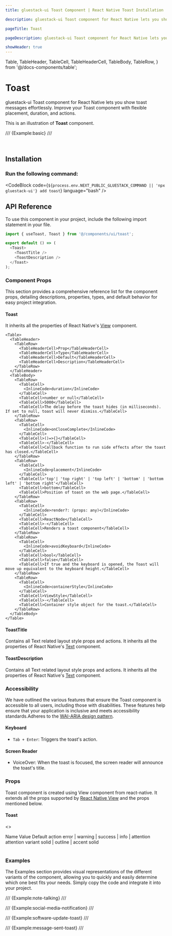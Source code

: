 ```yaml
---
title: gluestack-ui Toast Component | React Native Toast Installation

description: gluestack-ui Toast component for React Native lets you show toast messages effortlessly. Improve your Toast component with flexible placement, duration, and actions.

pageTitle: Toast

pageDescription: gluestack-ui Toast component for React Native lets you show toast messages effortlessly. Improve your Toast component with flexible placement, duration, and actions.

showHeader: true
---
```


  Table,
  TableHeader,
  TableCell,
  TableHeaderCell,
  TableBody,
  TableRow,
} from '@/docs-components/table';

# Toast

gluestack-ui Toast component for React Native lets you show toast messages effortlessly. Improve your Toast component with flexible placement, duration, and actions.

This is an illustration of **Toast** component.

/// {Example:basic} ///

<br />

## Installation

### Run the following command:

<CodeBlock code={`${process.env.NEXT_PUBLIC_GLUESTACK_COMMAND || 'npx gluestack-ui'} add toast`} language="bash" />


<ManualInstallationNote />

## API Reference

To use this component in your project, include the following import statement in your file.

```ts
import { useToast, Toast } from '@/components/ui/toast';
```

<AnatomyImage
  mobileUrl="https://i.imgur.com/hESv96t.png"
  webUrl="https://i.imgur.com/onUcTTR.png"
  classNameStyle="aspect-[513/399] md:aspect-[736/283]"
/>

```ts
export default () => (
  <Toast>
    <ToastTitle />
    <ToastDescription />
  </Toast>
);
```

### Component Props

This section provides a comprehensive reference list for the component props, detailing descriptions, properties, types, and default behavior for easy project integration.

#### Toast

It inherits all the properties of React Native's [View](https://reactnative.dev/docs/view) component.

    <Table>
      <TableHeader>
        <TableRow>
          <TableHeaderCell>Prop</TableHeaderCell>
          <TableHeaderCell>Type</TableHeaderCell>
          <TableHeaderCell>Default</TableHeaderCell>
          <TableHeaderCell>Description</TableHeaderCell>
        </TableRow>
      </TableHeader>
      <TableBody>
        <TableRow>
          <TableCell>
            <InlineCode>duration</InlineCode>
          </TableCell>
          <TableCell>number or null</TableCell>
          <TableCell>5000</TableCell>
          <TableCell>The delay before the toast hides (in milliseconds). If set to null, toast will never dismiss.</TableCell>
        </TableRow>
        <TableRow>
          <TableCell>
            <InlineCode>onCloseComplete</InlineCode>
          </TableCell>
          <TableCell>()=>{}</TableCell>
          <TableCell>-</TableCell>
          <TableCell>Callback function to run side effects after the toast has closed.</TableCell>
        </TableRow>
        <TableRow>
          <TableCell>
            <InlineCode>placement</InlineCode>
          </TableCell>
          <TableCell>'top'| 'top right' | 'top left' | 'bottom' | 'bottom left' | 'bottom right'</TableCell>
          <TableCell>bottom</TableCell>
          <TableCell>Position of toast on the web page.</TableCell>
        </TableRow>
        <TableRow>
          <TableCell>
            <InlineCode>render?: (props: any)</InlineCode>
          </TableCell>
          <TableCell>ReactNode</TableCell>
          <TableCell>-</TableCell>
          <TableCell>Renders a toast component</TableCell>
        </TableRow>
        <TableRow>
          <TableCell>
            <InlineCode>avoidKeyboard</InlineCode>
          </TableCell>
          <TableCell>bool</TableCell>
          <TableCell>false</TableCell>
          <TableCell>If true and the keyboard is opened, the Toast will move up equivalent to the keyboard height.</TableCell>
        </TableRow>
        <TableRow>
          <TableCell>
            <InlineCode>containerStyle</InlineCode>
          </TableCell>
          <TableCell>ViewStyle</TableCell>
          <TableCell>-</TableCell>
          <TableCell>Container style object for the toast.</TableCell>
        </TableRow>
      </TableBody>
    </Table>

#### ToastTitle

Contains all Text related layout style props and actions.
It inherits all the properties of React Native's [Text](https://reactnative.dev/docs/text) component.

#### ToastDescription

Contains all Text related layout style props and actions.
It inherits all the properties of React Native's [Text](https://reactnative.dev/docs/text) component.

### Accessibility

We have outlined the various features that ensure the Toast component is accessible to all users, including those with disabilities. These features help ensure that your application is inclusive and meets accessibility standards.Adheres to the [WAI-ARIA design pattern](https://www.w3.org/WAI/ARIA/apg/patterns/alert/).

#### Keyboard

- `Tab + Enter`: Triggers the toast's action.

#### Screen Reader

- VoiceOver: When the toast is focused, the screen reader will announce the toast's title.

### Props

Toast component is created using View component from react-native. It extends all the props supported by [React Native View](https://reactnative.dev/docs/view#props) and the props mentioned below.

#### Toast

<>
  <Table>
    <TableHeader>
      <TableRow>
        <TableHeaderCell>Name</TableHeaderCell>
        <TableHeaderCell>Value</TableHeaderCell>
        <TableHeaderCell>Default</TableHeaderCell>
      </TableRow>
    </TableHeader>
    <TableBody>
      <TableRow>
        <TableCell>
          <InlineCode>action</InlineCode>
        </TableCell>
        <TableCell>
          <InlineCode>error | warning | success | info | attention</InlineCode>
        </TableCell>
        <TableCell>
          <InlineCode>attention</InlineCode>
        </TableCell>
      </TableRow>
      <TableRow>
        <TableCell>
          <InlineCode>variant</InlineCode>
        </TableCell>
        <TableCell>
          <InlineCode>solid | outline | accent</InlineCode>
        </TableCell>
        <TableCell>
          <InlineCode>solid</InlineCode>
        </TableCell>
      </TableRow>
    </TableBody>
  </Table>
</>

### Examples

The Examples section provides visual representations of the different variants of the component, allowing you to quickly and easily determine which one best fits your needs. Simply copy the code and integrate it into your project.

/// {Example:note-talking} ///

/// {Example:social-media-notification} ///

/// {Example:software-update-toast} ///

/// {Example:message-sent-toast} ///
